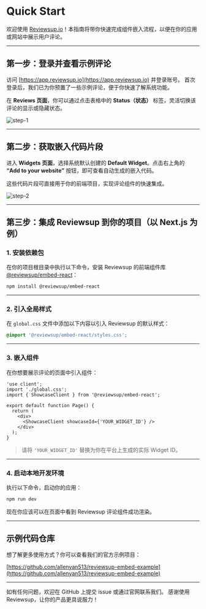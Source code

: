 #  Quick Start

欢迎使用 [Reviewsup.io](https://app.reviewsup.io)！本指南将带你快速完成组件嵌入流程，以便在你的应用或网站中展示用户评论。

---

## 第一步：登录并查看示例评论

访问 [https://app.reviewsup.io](https://app.reviewsup.io) 并登录账号。
首次登录后，我们已为你预置了一些示例评论，便于你快速了解系统功能。

在 **Reviews 页面**，你可以通过点击表格中的 **Status（状态）** 标签，灵活切换该评论的显示或隐藏状态。

![step-1](/img.png)

---

## 第二步：获取嵌入代码片段

进入 **Widgets 页面**，选择系统默认创建的 **Default Widget**。点击右上角的 **“Add to your website”** 按钮，即可查看自动生成的嵌入代码。

这些代码片段可直接用于你的前端项目，实现评论组件的快速集成。

![step-2](/img_1.png)

---

## 第三步：集成 Reviewsup 到你的项目（以 Next.js 为例）

### 1. 安装依赖包

在你的项目根目录中执行以下命令，安装 Reviewsup 的前端组件库 [@reviewsup/embed-react](https://www.npmjs.com/package/@reviewsup/embed-react)：

```bash
npm install @reviewsup/embed-react
```

---

### 2. 引入全局样式

在 `global.css` 文件中添加以下内容以引入 Reviewsup 的默认样式：

```css
@import '@reviewsup/embed-react/styles.css';
```

---

### 3. 嵌入组件

在你想要展示评论的页面中引入组件：

```tsx
'use client';
import './global.css';
import { ShowcaseClient } from '@reviewsup/embed-react';

export default function Page() {
  return (
    <div>
      <ShowcaseClient showcaseId={'YOUR_WIDGET_ID'} />
    </div>
  );
}
```

> 请将 `'YOUR_WIDGET_ID'` 替换为你在平台上生成的实际 Widget ID。

---

### 4. 启动本地开发环境

执行以下命令，启动你的应用：

```bash
npm run dev
```

现在你应该可以在页面中看到 Reviewsup 评论组件成功渲染。

---

## 示例代码仓库

想了解更多使用方式？你可以查看我们的官方示例项目：

[https://github.com/allenyan513/reviewsup-embed-example](https://github.com/allenyan513/reviewsup-embed-example)

---

如有任何问题，欢迎在 GitHub 上提交 issue 或通过官网联系我们。
感谢使用 Reviewsup，让你的产品更具说服力！
